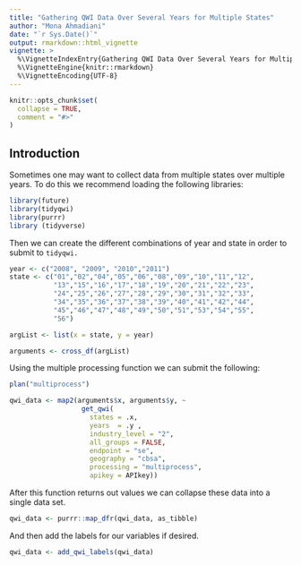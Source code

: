 ```yaml
---
title: "Gathering QWI Data Over Several Years for Multiple States"
author: "Mona Ahmadiani"
date: "`r Sys.Date()`"
output: rmarkdown::html_vignette
vignette: >
  %\VignetteIndexEntry{Gathering QWI Data Over Several Years for Multiple States}
  %\VignetteEngine{knitr::rmarkdown}
  %\VignetteEncoding{UTF-8}
---
```


```r
knitr::opts_chunk$set(
  collapse = TRUE,
  comment = "#>"
)
```

## Introduction

Sometimes one may want to collect data from multiple states over multiple years. To do this we recommend loading the following libraries:

```r
library(future)
library(tidyqwi)
library(purrr)
library (tidyverse)
```

Then we can create the different combinations of year and state in order to submit to `tidyqwi.`


```r
year <- c("2008", "2009", "2010","2011")
state <- c("01","02","04","05","06","08","09","10","11","12",
           "13","15","16","17","18","19","20","21","22","23",
           "24","25","26","27","28","29","30","31","32","33",
           "34","35","36","37","38","39","40","41","42","44",
           "45","46","47","48","49","50","51","53","54","55",
           "56")

argList <- list(x = state, y = year)

arguments <- cross_df(argList)
```

Using the multiple processing function we can submit the following:

```r
plan("multiprocess")

qwi_data <- map2(arguments$x, arguments$y, ~
                  get_qwi(
                    states = .x,
                    years  = .y ,
                    industry_level = "2",
                    all_groups = FALSE,
                    endpoint = "se",
                    geography = "cbsa",
                    processing = "multiprocess",
                    apikey = APIkey))
```

After this function returns out values we can collapse these data into a single data set.

```r
qwi_data <- purrr::map_dfr(qwi_data, as_tibble)

```

And then add the labels for our variables if desired.

```r
qwi_data <- add_qwi_labels(qwi_data)
```


